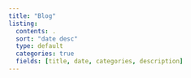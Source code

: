 ```yaml
---
title: "Blog"
listing:
  contents: .
  sort: "date desc"
  type: default
  categories: true
  fields: [title, date, categories, description]
---
```

